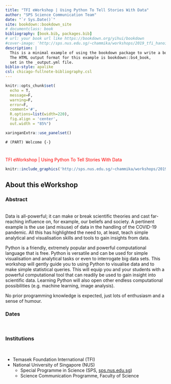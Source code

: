 ```yaml
--- 
title: "TFI eWorkshop | Using Python To Tell Stories With Data"
author: "SPS Science Communication Team"
date: "`r Sys.Date()`"
site: bookdown::bookdown_site
# documentclass: book
bibliography: [book.bib, packages.bib]
# url: your book url like https://bookdown.org/yihui/bookdown
#cover-image: 'http://sps.nus.edu.sg/~chammika/workshops/2019_tfi_hanoi/img/sps_all-2017-edited.jpg'
description: |
  This is a minimal example of using the bookdown package to write a book.
  The HTML output format for this example is bookdown::bs4_book,
  set in the _output.yml file.
biblio-style: apalike
csl: chicago-fullnote-bibliography.csl
---
```


```r
knitr::opts_chunk$set(
  echo = T, 
  message=F, 
  warning=F, 
  error=F, 
  comment='#', 
  R.options=list(width=220),
  fig.align = 'center',
  out.width = "85%")

xaringanExtra::use_panelset()
```

`# (PART) Welcome {-}`

# {.unnumbered}

<style>
.front-title{
color:red;
}
</style>

<div class="front-title">
TFI eWorkshop | Using Python To Tell Stories With Data
</div>

```r
knitr::include_graphics('http://sps.nus.edu.sg/~chammika/workshops/2019_tfi_hanoi/img/sps_all-2017-edited.jpg')
```


## About this eWorkshop {.unnumbered .panelset}

### Abstract {.unnumbered}
<br>
Data is all-powerful; it can make or break scientific theories and cast far-reaching influence on, for example, our beliefs and society. A pertinent example is the use (and misuse) of data in the handling of the COVID-19 pandemic. All this has highlighted the need to, at least, teach simple analytical and visualisation skills and tools to gain insights from data.

Python is a friendly, extremely popular and powerful computational language that is free. Python is versatile and can be used for simple visualisation and analytical tasks or even to interrogate big data sets.  This workshop will gently guide you to using Python to visualise data and to make simple statistical queries. This will equip you and your students with a powerful computational tool that can readily be used to gain insight into scientific data. Learning Python will also open other endless computational possibilities (e.g. machine learning, image analysis).

No prior programming knowledge is expected, just lots of enthusiasm and a sense of humour.

### Dates {.unnumbered}
<br>

### Institutions  {.unnumbered}
<br>

 - Temasek Foundation International (TFI)
 - National University of Singapore (NUS)
    - Special Programme in Science (SPS, [sps.nus.edu.sg](http://sps.nus.edu.sg))
    - Science Communication Programme, Faculty of Science

